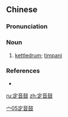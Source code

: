 ==Chinese==
{{zh-forms}}

===Pronunciation===
{{zh-pron
|m=dìngyīngǔ
|cat=n
}}

===Noun===
{{zh-noun}}

# [[kettledrum]]; [[timpani]]

===References===
* {{pedialite|定音鼓|lang=zh}}

[[Category:zh:Musical instruments|宀05定音鼓]]

[[ru:定音鼓]]
[[zh:定音鼓]]